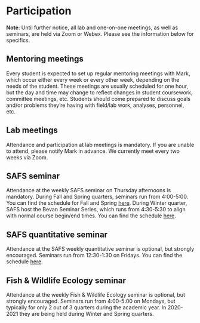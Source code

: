 # Participation

**Note**: Until further notice, all lab and one-on-one meetings, as well as seminars, are held via Zoom or Webex. Please see the information below for specifics.

## Mentoring meetings

Every student is expected to set up regular mentoring meetings with Mark, which occur either every week or every other week, depending on the needs of the student. These meetings are usually scheduled for one hour, but the day and time may change to reflect changes in student coursework, committee meetings, etc. Students should come prepared to discuss goals and/or problems they're having with field/lab work, analyses, personnel, etc.

## Lab meetings

Attendance and participation at lab meetings is mandatory. If you are unable to attend, please notify Mark in advance. We currently meet every two weeks via Zoom.

## SAFS seminar

Attendance at the weekly SAFS seminar on Thursday afternoons is mandatory. During Fall and Spring quarters, seminars run from 4:00-5:00. You can find the schedule for Fall and Spring [here](https://fish.uw.edu/news-events/seminar-series/departmental-seminars/). During Winter quarter, SAFS host the Bevan Seminar Series, which runs from 4:30-5:30 to align with normal course begin/end times. You can find the schedule [here](https://fish.uw.edu/news-events/seminar-series/bevan-series/).

## SAFS quantitative seminar

Attendance at the SAFS weekly quantitative seminar is optional, but strongly encouraged. Seminars run from 12:30-1:30 on Fridays. You can find the schedule [here](https://fish.uw.edu/news-events/seminar-series/quantitative-seminar/).

## Fish & Wildlife Ecology seminar

Attendance at the weekly Fish & Wildlife Ecology seminar is optional, but strongly encouraged. Seminars run from 4:00-5:00 on Mondays, but typically for only 2 out of 3 quarters during the academic year. In 2020-2021 they are being held during Winter and Spring quarters.

